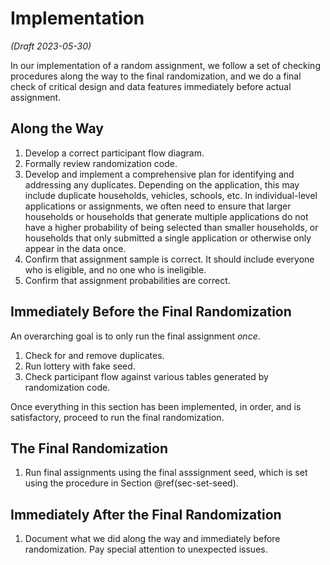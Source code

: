 # Implementation

_(Draft 2023-05-30)_

In our implementation of a random assignment, we follow a set of checking procedures along the way to the final randomization, and we do a final check of critical design and data features immediately before actual assignment.

## Along the Way

1. Develop a correct participant flow diagram.
2. Formally review randomization code.
3. Develop and implement a comprehensive plan for identifying and addressing any duplicates. Depending on the application, this may include duplicate households, vehicles, schools, etc. In individual-level applications or assignments, we often need to ensure that larger households or households that generate multiple applications do not have a higher probability of being selected than smaller households, or households that only submitted a single application or otherwise only appear in the data once.  
4. Confirm that assignment sample is correct. It should include everyone who is eligible, and no one who is ineligible.
5. Confirm that assignment probabilities are correct.

## Immediately Before the Final Randomization

An overarching goal is to only run the final assignment _once_.

1. Check for and remove duplicates.  
2. Run lottery with fake seed.  
3. Check participant flow against various tables generated by randomization code.

Once everything in this section has been implemented, in order, and is satisfactory, proceed to run the final randomization.

## The Final Randomization

1. Run final assignments using the final asssignment seed, which is set using the procedure in Section \@ref(sec-set-seed).

## Immediately After the Final Randomization

1. Document what we did along the way and immediately before randomization. Pay special attention to unexpected issues.  
